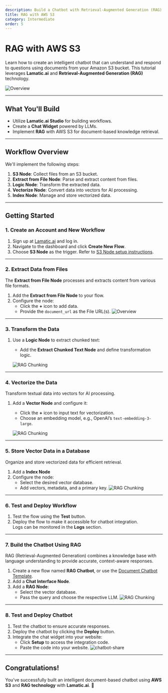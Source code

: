 ```yaml
---
description: Build a Chatbot with Retrieval-Augmented Generation (RAG) Using AWS S3
title: RAG with AWS S3
category: Intermediate
order: 5
---
```


# RAG with AWS S3

Learn how to create an intelligent chatbot that can understand and respond to questions using documents from your Amazon S3 bucket. This tutorial leverages **Lamatic.ai** and **Retrieval-Augmented Generation (RAG)** technology.

![Overview](./img/aws-s3/overview.png)

---

## What You'll Build

- Utilize **Lamatic.ai Studio** for building workflows.
- Create a **Chat Widget** powered by LLMs.
- Implement **RAG** with AWS S3 for document-based knowledge retrieval.

---

## Workflow Overview

We'll implement the following steps:

1. **S3 Node**: Collect files from an S3 bucket.
2. **Extract from File Node**: Parse and extract content from files.
3. **Logic Node**: Transform the extracted data.
4. **Vectorize Node**: Convert data into vectors for AI processing.
5. **Index Node**: Manage and store vectorized data.

---

## Getting Started

### 1. Create an Account and New Workflow

1. Sign up at [Lamatic.ai](https://lamatic.ai/) and log in.
2. Navigate to the dashboard and click **Create New Flow**.
3. Choose **S3 Node** as the trigger. Refer to [S3 Node setup instructions](https://lamatic.ai/docs/integrations/aws-s3).

---

### 2. Extract Data from Files

The **Extract from File Node** processes and extracts content from various file formats.

1. Add the **Extract from File Node** to your flow.
2. Configure the node:
   - Click the **+** icon to add data.
   - Provide the `document_url` as the File URL(s).
   ![Overview](./img/aws-s3/file-extract.png)

---

### 3. Transform the Data

1. Use a **Logic Node** to extract chunked text:
   - Add the **Extract Chunked Text Node** and define transformation logic.

   ![RAG Chunking](./img/aws-s3/rag-s3-2.png)
---

### 4. Vectorize the Data
Transform textual data into vectors for AI processing.

1. Add a **Vector Node** and configure it:
   - Click the **+** icon to input text for vectorization.
   - Choose an embedding model, e.g., OpenAI’s `text-embedding-3-large`.

   ![RAG Chunking](./img/aws-s3/rag-s3-3.png)

---

### 5. Store Vector Data in a Database

Organize and store vectorized data for efficient retrieval.

1. Add a **Index Node**
2. Configure the node:
   - Select the desired vector database.
   - Add vectors, metadata, and a primary key.
   ![RAG Chunking](./img/aws-s3/rag-s3-4.png)
---

### 6. Test and Deploy Workflow

1. Test the flow using the **Test** button.
2. Deploy the flow to make it accessible for chatbot integration.  
   Logs can be monitored in the **Logs** section.

---

### 7. Build the Chatbot Using RAG

RAG (Retrieval-Augmented Generation) combines a knowledge base with language understanding to provide accurate, context-aware responses.

1. Create a new flow named **RAG Chatbot**, or use the [Document Chatbot Template](https://hub.lamatic.ai/templates/document-chatbot-widget).
2. Add a **Chat Interface Node**.
3. Add a **RAG Node**:
   - Select the vector database.
   - Pass the query and choose the respective LLM.
   ![RAG Chunking](./img/aws-s3/rag-s3-5.png)

---

### 8. Test and Deploy Chatbot

1. Test the chatbot to ensure accurate responses.
2. Deploy the chatbot by clicking the **Deploy** button.
3. Integrate the chat widget into your website:
   - Click **Setup** to access the integration code.
   - Paste the code into your website.
   ![chatbot-share](./img/aws-s3/chatbot-share.png)

---

## Congratulations!

You’ve successfully built an intelligent document-based chatbot using **AWS S3** and **RAG technology** with **Lamatic.ai**. 🎉
